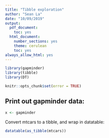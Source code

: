 ```yaml
---
title: "Tibble exploration"
author: "Sean La"
date: "10/09/2019"
output:
  pdf_document:
    toc: yes
  html_document:
    number_sections: yes
    theme: cerulean
    toc: yes
always_allow_html: yes
---
```

```r
library(gapminder)
library(tibble)
library(DT)
```

```r
knitr::opts_chunk$set(error = TRUE)
```
## Print out gapminder data:

```r
x <- gapminder
```
<!-- This is my comment -->

Convert mtcars to a tibble, and wrap in datatable:

```r
datatable(as_tibble(mtcars))
```